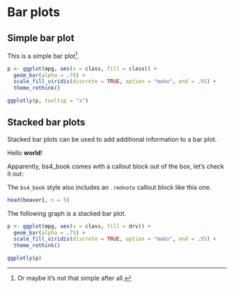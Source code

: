 # Bar plots

## Simple bar plot

This is a simple bar plot^[Or maybe it's not that simple after all.].

```r
p <- ggplot(mpg, aes(x = class, fill = class)) +
  geom_bar(alpha = .75) +
  scale_fill_viridis(discrete = TRUE, option = "mako", end = .95) +
  theme_rethink()

ggplotly(p, tooltip = "x")
```

## Stacked bar plots

Stacked bar plots can be used to add additional information to a bar plot.

::: {.foldable}
Hello **world**!
:::

Apparently, bs4_book comes with a callout block out of the box, let's check it out:

::: {.rmdnote}

The `bs4_book` style also includes an `.rmdnote` callout block
like this one.

```r
head(beaver1, n = 5)
```
:::

The following graph is a stacked bar plot.

```r
p <- ggplot(mpg, aes(x = class, fill = drv)) +
  geom_bar(alpha = .75) +
  scale_fill_viridis(discrete = TRUE, option = "mako", end = .95) +
  theme_rethink()

ggplotly(p)
```
